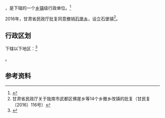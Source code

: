 {{中国乡级行政区|62/12/25/201/000}}

'''{{PAGENAMEBASE}}'''，是{{PRC admin/fullname|62/12/25/201/000|3}}下辖的一个[[乡镇|乡镇]]级行政单位。<ref>{{PRC admin/ref sgc|{{PRC admin/parent|62/12/25/201/000}}}}</ref>

2016年，甘肃省民政厅批复同意撤销[[石堡乡_(西和县)|石堡乡]]，设立石堡镇<ref>甘肃省民政厅关于陇南市武都区佛崖乡等14个乡撤乡改镇的批复（甘民复〔2016〕116号）</ref>。

== 行政区划 ==

{{PAGENAMEBASE}}下辖以下地区：<ref>{{PRC admin/ref sgc|62/12/25/201/000}}</ref>

{{PRC admin/children|62/12/25/201/000}}。

== 参考资料 ==

{{reflist}}

{{行政区划小作品}}
{{PRC admin/navcat|62/12/25/201/000}}